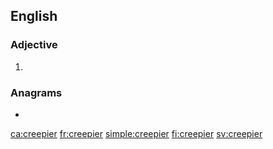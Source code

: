 ==English==

===Adjective===
{{head|en|adjective comparative form}}

# {{en-comparative of|creepy}}

===Anagrams===
* {{l|en|creperie}}

[[ca:creepier]]
[[fr:creepier]]
[[simple:creepier]]
[[fi:creepier]]
[[sv:creepier]]